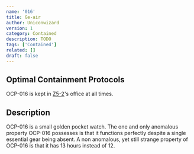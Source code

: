 ```yaml
---
name: '016'
title: Ge-air
author: Uniconwizard
version: 1
category: Contained
description: TODO
tags: ['Contained']
related: []
draft: false
---
```


## Optimal Containment Protocols
OCP-016 is kept in [Z5-2](staff/z5-2)'s office at all times.

## Description
OCP-016 is a small golden pocket watch.
The one and only anomalous property OCP-016 possesses is that it functions perfectly despite a single essential gear being absent.
A non anomalous, yet still strange property of OCP-016 is that it has 13 hours instead of 12.
